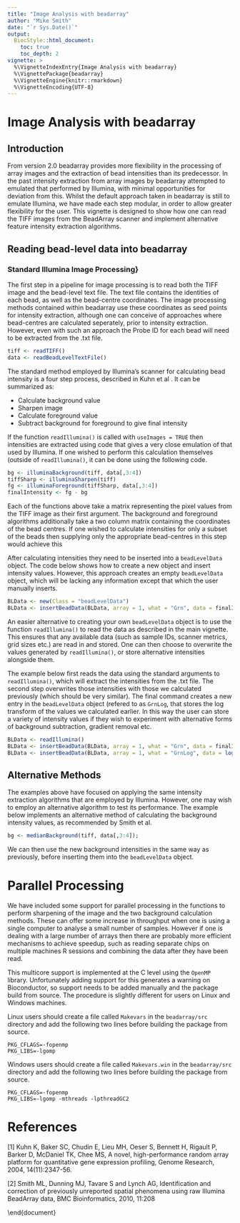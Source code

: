 ```yaml
---
title: "Image Analysis with beadarray"
author: "Mike Smith"
date: "`r Sys.Date()`"
output: 
  BiocStyle::html_document:
    toc: true
    toc_depth: 2
vignette: >
  %\VignetteIndexEntry{Image Analysis with beadarray}
  %\VignettePackage{beadarray}
  %\VignetteEngine{knitr::rmarkdown}
  %\VignetteEncoding{UTF-8}
---
```





# Image Analysis with beadarray

## Introduction


From version 2.0 beadarray provides more flexibility in the processing of array images and the extraction of bead intensities than its predecessor.  In the past intensity extraction from array images by beadarray attempted to emulated that performed by Illumina, with minimal opportunities for deviation from this.  Whilst the default approach taken in beadarray is still to emulate Illumina, we have made each step modular, in order to allow greater flexibility for the user.  This vignette is designed to show how one can read the TIFF images from the BeadArray scanner and implement alternative feature intensity extraction algorithms.

## Reading bead-level data into beadarray

### Standard Illumina Image Processing}

The first step in a pipeline for image processing is to read both the TIFF image and the bead-level text file.  The text file contains the identities of each bead, as well as the bead-centre coordinates.  The image processing methods contained within beadarray use these coordinates as seed points for intensity extraction, although one can conceive of approaches where bead-centres are calculated seperately, prior to intensity extraction.  However, even with such an approach the Probe ID for each bead will need to be extracted from the .txt file.


```r
tiff <- readTIFF()
data <- readBeadLevelTextFile()
```


The standard method employed by Illumina's scanner for calculating bead intensity is a four step process, described in Kuhn et al .  It can be summarized as:

- Calculate background value
- Sharpen image
- Calculate foreground value
- Subtract background for foreground to give final intensity



If the function `readIllumina()` is called with `useImages = TRUE` then intensities are extracted using code that gives a very close emulation of that used by Illumina.  If one wished to perform this calculation themselves (outside of `readIllumina()`, it can be done using the following code.

```r
bg <- illuminaBackground(tiff, data[,3:4])
tiffSharp <- illuminaSharpen(tiff)
fg <- illuminaForeground(tiffSharp, data[,3:4])
finalIntensity <- fg - bg
```



Each of the functions above take a matrix representing the pixel values from the TIFF image as their first argument.  The background and foreground algorithms additionally take a two column matrix containing the coordinates of the bead centres.  If one wished to calculate intensities for only a subset of the beads then supplying only the appropriate bead-centres in this step would achieve this

After calculating intensities they need to be inserted into a `beadLevelData` object.  The code below shows how to create a new object and insert intensity values.  However, this approach creates an empty `beadLevelData` object, which will be lacking any information except that which the user manually inserts.


```r
BLData <- new(Class = "beadLevelData")
BLData <- insertBeadData(BLData, array = 1, what = "Grn", data = finalIntensity)
```



An easier alternative to creating your own `beadLevelData` object is to use the function `readIllumina()` to read the data as described in the main vignette.  This ensures that any available data (such as sample IDs, scanner metrics, grid sizes etc.) are read in and stored.  One can then choose to overwrite the values generated by `readIllumina()`, or store alternative intensities alongside them.

The example below first reads the data using the standard arguments to `readIllumina()`, which will extract the intensities from the .txt file.  The second step overwrites those intensities with those we calculated previously (which should be very similar).  The final command creates a new entry in the `beadLevelData` object (refered to as `GrnLog`, that stores the log transform of the values we calculated earlier.  In this way the user can store a variety of intensity values if they wish to experiment with alternative forms of background subtraction, gradient removal etc.

```r
BLData <- readIllumina()
BLData <- insertBeadData(BLData, array = 1, what = "Grn", data = finalIntensity)
BLData <- insertBeadData(BLData, array = 1, what = "GrnLog", data = log2(finalIntensity))

```



## Alternative Methods

The examples above have focused on applying the same intensity extraction algorithms that are employed by Illumina.  However, one may wish to employ an alternative algorithm to test its performance.  The example below implements an alternative method of calculating the background intensity values, as recommended by Smith et al.  


```r
bg <- medianBackground(tiff, data[,3:4]);
```


We can then use the new background intensities in the same way as previously, before inserting them into the `beadLevelData` object.

# Parallel Processing

We have included some support for parallel processing in the functions to perform sharpening of the image and the two background calculation methods.  These can offer some increase in throughput when one is using a single computer to analyse a small number of samples.  However if one is dealing with a large number of arrays then there are probably more efficient mechanisms to achieve speedup, such as reading separate chips on multiple machines R sessions and combining the data after they have been read.

This multicore support is implemented at the C level using the `OpenMP` library.  Unfortunately adding support for this generates a warning on Bioconductor, so support needs to be added manually and the package build from source.  The procedure is slightly different for users on Linux and Windows machines.

Linux users should create a file called `Makevars` in the `beadarray/src` directory and add the following two lines before building the package from source.

```
PKG_CFLAGS=-fopenmp
PKG_LIBS=-lgomp
```

Windows users should create a file called `Makevars.win` in the `beadarray/src` directory and add the following two lines before building the package from source.

```
PKG_CFLAGS=-fopenmp
PKG_LIBS=-lgomp -mthreads -lpthreadGC2
```


# References
 
[1] Kuhn K, Baker SC, Chudin E, Lieu MH, Oeser S, Bennett H, Rigault P, Barker D, McDaniel TK, Chee MS, A novel, high-performance random array platform for quantitative gene expression profiling, Genome Research, 2004, 14(11):2347-56.


[2] Smith ML, Dunning MJ, Tavare S and Lynch AG, Identification and correction of previously unreported spatial phenomena using raw Illumina BeadArray data, BMC Bioinformatics, 2010, 11:208


\end{document}
